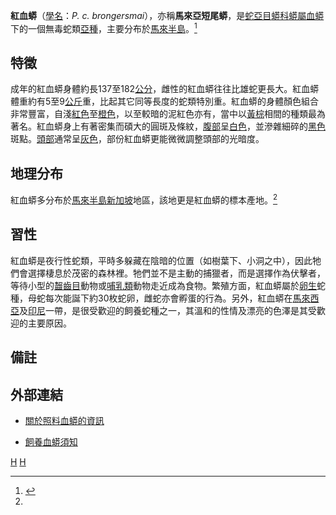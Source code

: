{{Infraspeciesbox
| image = 
| image_caption = 
| status = 
| status_system = 
| genus = Python
| species = curtus
| varietas = brongersmai
| authority = Stull，1938
| synonyms = * ''Python curtus brongersmai'' - Stull，1938
* ''Python curtus brongersmai'' - Stimson，1969<ref name="McD99">McDiarmid RW、Campbell JA、Touré T：《Snake Species of the World: A Taxonomic and Geographic Reference, vol. 1》頁511，Herpetologists' League，1999年。ISBN 1-893777-00-6</ref>
}}

'''紅血蟒'''（[[學名|學名]]：''P. c. brongersmai''），亦稱'''馬來亞短尾蟒'''，是[[蛇亞目|蛇亞目]][[蟒科|蟒科]][[蟒屬|蟒屬]][[血蟒|血蟒]]下的一個無毒蛇類[[亞種|亞種]]，主要分布於[[馬來半島|馬來半島]]。<ref name="ITIS">{{ITIS|ID=635074|taxon=''Python curtus brongersmai''|year=2007|date=12 September}}</ref>

==特徵==
成年的紅血蟒身體約長137至182[[公分|公分]]，雌性的紅血蟒往往比雄蛇更長大。紅血蟒體重約有5至9[[公斤|公斤]]重，比起其它同等長度的蛇類特別重。紅血蟒的身體顏色組合非常豐富，自淺[[紅色|紅色]]至[[橙色|橙色]]，以至較暗的泥紅色亦有，當中以[[黃色|黃]][[棕色|棕]]相間的種類最為著名。紅血蟒身上有著密集而碩大的圓斑及條紋，[[腹部|腹部]]呈[[白色|白色]]，並滲雜細碎的[[黑色|黑色]]斑點。[[頭部|頭部]]通常呈[[灰色|灰色]]，部份紅血蟒更能微微調整頭部的光暗度。

==地理分布==
紅血蟒多分布於[[馬來半島|馬來半島]][[新加坡|新加坡]]地區，該地更是紅血蟒的標本產地。<ref name="McD99"/>

==習性==
紅血蟒是夜行性蛇類，平時多躲藏在陰暗的位置（如樹葉下、小洞之中），因此牠們會選擇棲息於茂密的森林裡。牠們並不是主動的捕獵者，而是選擇作為伏擊者，等待小型的[[齧齒目|齧齒目]]動物或[[哺乳類|哺乳類]]動物走近成為食物。繁殖方面，紅血蟒屬於[[卵生|卵生]]蛇種，母蛇每次能誕下約30枚蛇卵，雌蛇亦會孵蛋的行為。另外，紅血蟒在[[馬來西亞|馬來西亞]]及[[印尼|印尼]]一帶，是很受歡迎的飼養蛇種之一，其溫和的性情及漂亮的色澤是其受歡迎的主要原因。

==備註==
{{Reflist}}

==外部連結==
*{{en}}[http://vpi.com/publications/blood_pythons_information_and_care 關於照料血蟒的資訊] {{Wayback|url=http://vpi.com/publications/blood_pythons_information_and_care |date=20210116172222 }}
*{{en}}[https://web.archive.org/web/20080512092053/http://www.newenglandreptile.com/CareBlood.html 飼養血蟒須知]
{{taxonbar}}
[[Category:_1938年描述的动物|H]]
[[Category:蟒属|H]]